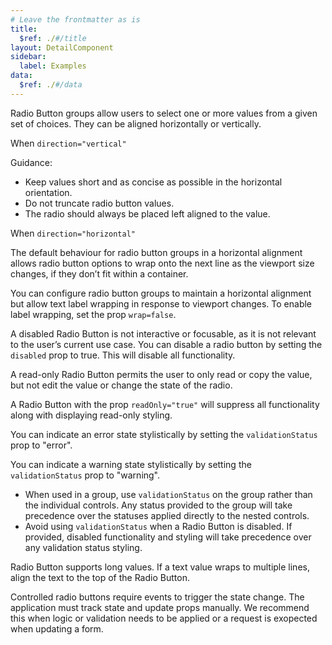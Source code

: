 ```yaml
---
# Leave the frontmatter as is
title:
  $ref: ./#/title
layout: DetailComponent
sidebar:
  label: Examples
data:
  $ref: ./#/data
---
```


<LivePreviewControls>
<LivePreview componentName="radio-button" exampleName="Default" title="Radio Button Group (vertical)">

Radio Button groups allow users to select one or more values from a given set of choices. They can be aligned horizontally or vertically.

When `direction="vertical"`

Guidance:

- Keep values short and as concise as possible in the horizontal orientation.
- Do not truncate radio button values.
- The radio should always be placed left aligned to the value.

</LivePreview>

<LivePreview componentName="radio-button" exampleName="Horizontal" title="Radio Button Group (horizontal)">

When `direction="horizontal"`

</LivePreview>

<LivePreview componentName="radio-button" exampleName="Wrap" title="Wrapping Radio Button group">

The default behaviour for radio button groups in a horizontal alignment allows radio button options to wrap onto the next line as the viewport size changes, if they don’t fit within a container.

</LivePreview>

<LivePreview componentName="radio-button" exampleName="NoWrap" title="Value text wrapping">

You can configure radio button groups to maintain a horizontal alignment but allow text label wrapping in response to viewport changes. To enable label wrapping, set the prop `wrap=false`.

</LivePreview>

<LivePreview componentName="radio-button" exampleName="Disabled" title="Disabled Radio Button">

A disabled Radio Button is not interactive or focusable, as it is not relevant to the user’s current use case. You can disable a radio button by setting the `disabled` prop to true. This will disable all functionality.

</LivePreview>

<LivePreview componentName="radio-button" exampleName="Readonly" title="Readonly Radio Button">

A read-only Radio Button permits the user to only read or copy the value, but not edit the value or change the state of the radio.

A Radio Button with the prop `readOnly="true"` will suppress all functionality along with displaying read-only styling.

</LivePreview>

<LivePreview componentName="radio-button" exampleName="Error" title="Validation states: error">

You can indicate an error state stylistically by setting the `validationStatus` prop to "error".

</LivePreview>

<LivePreview componentName="radio-button" exampleName="Warning" title="Validation states: warning">

You can indicate a warning state stylistically by setting the `validationStatus` prop to "warning".

- When used in a group, use `validationStatus` on the group rather than the individual controls. Any status provided to the group will take precedence over the statuses applied directly to the nested controls.
- Avoid using `validationStatus` when a Radio Button is disabled. If provided, disabled functionality and styling will take precedence over any validation status styling.

</LivePreview>

<LivePreview componentName="radio-button" exampleName="LongText" title="Long value support">

Radio Button supports long values. If a text value wraps to multiple lines, align the text to the top of the Radio Button.

</LivePreview>

<LivePreview componentName="radio-button" exampleName="Controlled" title="Controlled Radio Button group">

Controlled radio buttons require events to trigger the state change. The application must track state and update props manually. We recommend this when logic or validation needs to be applied or a request is exopected when updating a form.

</LivePreview>

</LivePreviewControls>
